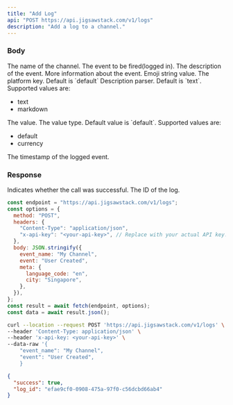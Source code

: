 ```yaml
---
title: "Add Log"
api: "POST https://api.jigsawstack.com/v1/logs"
description: "Add a log to a channel."
---
```


### Body

<ParamField body="channel_name" type="string" required>
  The name of the channel.
</ParamField>

<ParamField body="event" type="string" required>
  The event to be fired(logged in).
</ParamField>

<ParamField body="description" type="string">
  The description of the event.
</ParamField>

<ParamField body="meta" type="Record<string, string>">
  More information about the event.
</ParamField>

<ParamField body="icon" type="string">
  Emoji string value.
</ParamField>

<ParamField body="platform_key" type="string">
  The platform key. Default is `default`
</ParamField>

<ParamField body="description_parser" type="string">
  Description parser. Default is `text`. Supported values are:
  <ul>
    <li>text</li>
    <li>markdown</li>
  </ul>
</ParamField>

<ParamField body="value" type="number">
  The value.
</ParamField>

<ParamField body="value_type" type="string">
  The value type. Default value is `default`. Supported values are:

  <ul>
   <li>default</li>
   <li>currency</li>
  </ul>
</ParamField>

<ParamField body="timestamp" type="string">
  The timestamp of the logged event.
</ParamField>

<Snippet file="header.mdx" />

### Response

<ResponseField name="success" type="boolean">
  Indicates whether the call was successful.
</ResponseField>

<ResponseField name="log_id" type="string">
  The ID of the log.
</ResponseField>

<RequestExample>

```javascript Node.js
const endpoint = "https://api.jigsawstack.com/v1/logs";
const options = {
  method: "POST",
  headers: {
    "Content-Type": "application/json",
    "x-api-key": "<your-api-key>", // Replace with your actual API key.
  },
  body: JSON.stringify({
    event_name: "My Channel",
    event: "User Created",
    meta: {
      language_code: "en",
      city: "Singapore",
    },
  }),
};
const result = await fetch(endpoint, options);
const data = await result.json();
```

```bash cURL
curl --location --request POST 'https://api.jigsawstack.com/v1/logs' \
--header 'Content-Type: application/json' \
--header 'x-api-key: <your-api-key>' \
--data-raw '{
    "event_name": "My Channel",
    "event": "User Created",
    }
```

</RequestExample>

<ResponseExample>

```json Response
{
  "success": true,
  "log_id": "efae9cf0-0908-475a-97f0-c56dcbd66ab4"
}
```

</ResponseExample>
